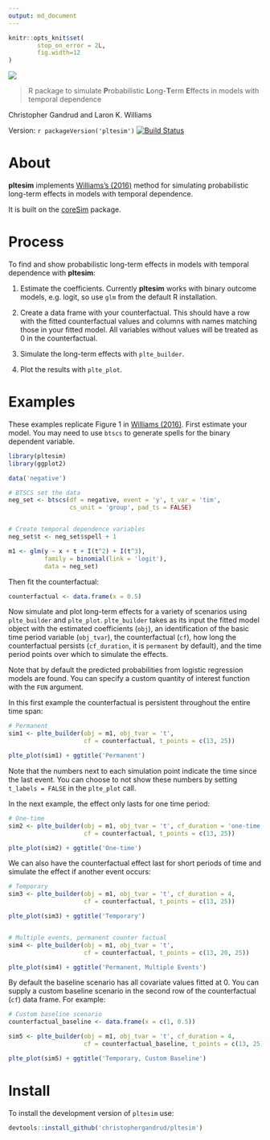 ```yaml
---
output: md_document
---
```


<!-- README.md is generated from README.Rmd. Please edit that file -->

```r
knitr::opts_knit$set(
        stop_on_error = 2L,
        fig.width=12
)
```


![](README_files/img/pltesim_logo_annimation.gif)

> R package to simulate **P**robabilistic **L**ong-**T**erm **E**ffects in models with temporal dependence

Christopher Gandrud and Laron K. Williams

Version: `r packageVersion('pltesim')` [![Build Status](https://travis-ci.org/christophergandrud/pltesim.svg?branch=master)](https://travis-ci.org/christophergandrud/pltesim)

# About

**pltesim** implements [Williams's (2016)](http://pan.oxfordjournals.org/content/24/2/243) method for simulating probabilistic long-term effects in models with temporal dependence. 

It is built on the [coreSim](https://github.com/christophergandrud/coreSim) 
package.

# Process

To find and show probabilistic long-term effects in models with temporal dependence with **pltesim**:

1. Estimate the coefficients. Currently **pltesim** works with
binary outcome models, e.g. logit, so use `glm` from the default R installation.

2. Create a data frame with your counterfactual. This should have a row with the fitted counterfactual values and columns with names matching those in your fitted model. All variables without values will be treated as 0 in the counterfactual.

3. Simulate the long-term effects with `plte_builder`. 

4. Plot the results with `plte_plot`.

# Examples 

These examples replicate Figure 1 in [Williams (2016)](http://pan.oxfordjournals.org/content/24/2/243). First estimate your model. You may need to use `btscs` to generate spells for the binary dependent variable. 

```r
library(pltesim)
library(ggplot2)

data('negative')

# BTSCS set the data
neg_set <- btscs(df = negative, event = 'y', t_var = 'tim',
                 cs_unit = 'group', pad_ts = FALSE)


# Create temporal dependence variables
neg_set$t <- neg_set$spell + 1

m1 <- glm(y ~ x + t + I(t^2) + I(t^3),
          family = binomial(link = 'logit'),
          data = neg_set)
```

Then fit the counterfactual:

```r
counterfactual <- data.frame(x = 0.5)
```

Now simulate and plot long-term effects for a variety of scenarios using `plte_builder` and `plte_plot`. `plte_builder` takes as its input the fitted model object with the estimated coefficients (`obj`), an identification of the basic time period variable (`obj_tvar`), the counterfactual (`cf`), how long the counterfactual persists (`cf_duration`, it is `permanent` by default), and the time period points over which to simulate the effects. 

Note that by default the predicted probabilities from logistic regression models are found. You can specify a custom quantity of interest function with the `FUN` argument. 

In this first example the counterfactual is persistent throughout the entire time span:

```r
# Permanent
sim1 <- plte_builder(obj = m1, obj_tvar = 't',
                     cf = counterfactual, t_points = c(13, 25))

plte_plot(sim1) + ggtitle('Permanent')
```

Note that the numbers next to each simulation point indicate the time since
the last event. You can choose to not show these numbers by setting `t_labels = FALSE` in the `plte_plot` call.

In the next example, the effect only lasts for one time period:

```r
# One-time
sim2 <- plte_builder(obj = m1, obj_tvar = 't', cf_duration = 'one-time',
                     cf = counterfactual, t_points = c(13, 25))

plte_plot(sim2) + ggtitle('One-time')
```

We can also have the counterfactual effect last for short periods of time and simulate the effect if another event occurs:

```r
# Temporary
sim3 <- plte_builder(obj = m1, obj_tvar = 't', cf_duration = 4,
                     cf = counterfactual, t_points = c(13, 25))

plte_plot(sim3) + ggtitle('Temporary')


# Multiple events, permanent counter factual
sim4 <- plte_builder(obj = m1, obj_tvar = 't',
                     cf = counterfactual, t_points = c(13, 20, 25))

plte_plot(sim4) + ggtitle('Permanent, Multiple Events')
```

By default the baseline scenario has all covariate values fitted at 0. You can supply a custom baseline scenario in the second row of the counterfactual (`cf`) data frame. For example:

```r
# Custom baseline scenario
counterfactual_baseline <- data.frame(x = c(1, 0.5))

sim5 <- plte_builder(obj = m1, obj_tvar = 't', cf_duration = 4,
                     cf = counterfactual_baseline, t_points = c(13, 25))

plte_plot(sim5) + ggtitle('Temporary, Custom Baseline')
```


# Install

To install the development version of `pltesim` use:

```r
devtools::install_github('christophergandrud/pltesim')
```
